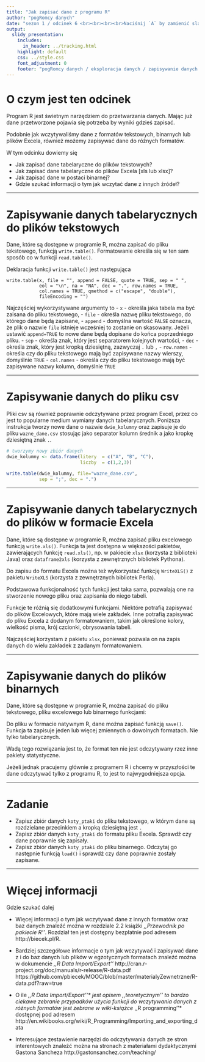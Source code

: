 ```yaml
---
title: "Jak zapisać dane z programu R"
author: "pogRomcy danych"
date: "sezon 1 / odcinek 6 <br><br><br><br>Naciśnij `A` by zamienić slajdy na ciągły tekst. <br> Naciśnij `T` by wyświetlić spis treści."
output:
  slidy_presentation:
    includes:
      in_header: ../tracking.html
    highlight: default
    css: ../style.css
    font_adjustment: 0
    footer: "pogRomcy danych / eksploracja danych / zapisywanie danych z R"
---
```


# O czym jest ten odcinek

Program R jest świetnym narzędziem do przetwarzania danych. Mając już dane przetworzone pojawia się potrzeba by wyniki gdzieś zapisać.

Podobnie jak wczytywaliśmy dane z formatów tekstowych, binarnych lub plików Excela, również możemy zapisywać dane do różnych formatów.

W tym odcinku dowiemy się

- Jak zapisać dane tabelaryczne do plików tekstowych?
- Jak zapisać dane tabelaryczne do plików Excela [xls lub xlsx]?
- Jak zapisać dane w postaci binarnej?
- Gdzie szukać informacji o tym jak wczytać dane z innych źródeł?

---

# Zapisywanie danych tabelarycznych do plików tekstowych

Dane, które są dostępne w programie R, można zapisać do pliku tekstowego, funkcją `write.table()`. Formatowanie określa się w ten sam sposób co w funkcji `read.table()`.

Deklaracja funkcji `write.table()` jest następująca

```{}
write.table(x, file = "", append = FALSE, quote = TRUE, sep = " ",
            eol = "\n", na = "NA", dec = ".", row.names = TRUE,
            col.names = TRUE, qmethod = c("escape", "double"),
            fileEncoding = "")
```

Najczęściej wykorzystywane argumenty to 
- `x` - określa jaka tabela ma być zaisana do pliku tekstowego,
- `file` - określa nazwę pliku tekstowego, do którego dane będą zapisane,
- `append` - domyślna wartość `FALSE` oznacza, że plik o nazwie `file` istnieje wcześniej to zostanie on skasowany. Jeżeli ustawić `append=TRUE` to nowe dane będą dopisane do końca poprzedniego pliku.
- `sep` - określa znak, który jest separatorem kolejnych wartości,
- `dec` - określa znak, który jest kropką dziesiętną, zazwyczaj `.` lub `,`
- `row.names` - określa czy do pliku tekstowego mają być zapisywane nazwy wierszy, domyślnie `TRUE`
- `col.names`  - określa czy do pliku tekstowego mają być zapisywane nazwy kolumn, domyślnie `TRUE`

---

# Zapisywanie danych do pliku csv

Pliki csv są również poprawnie odczytywane przez program Excel, przez co jest to popularne medium wymiany danych tabelarycznych. Poniższa instrukcja tworzy nowe dane o nazwie `dwie_kolumny` oraz zapisuje je do pliku `wazne_dane.csv` stosując jako separator kolumn średnik a jako kropkę dziesiętną znak `.`.

```r
# tworzymy nowy zbiór danych
dwie_kolumny <- data.frame(litery  = c("A", "B", "C"),
                           liczby  = c(1,2,3))

write.table(dwie_kolumny, file="wazne_dane.csv", 
            sep = ";", dec = ".")
```

---

# Zapisywanie danych tabelarycznych do plików w formacie Excela

Dane, które są dostępne w programie R, można zapisać pliku excelowego funkcją `write.xls()`. Funkcja ta jest dostępna w większości pakietów, zawierających funkcję `read.xls()`, np. w pakiecie `xlsx` (korzysta z biblioteki Java) oraz `dataframe2xls` (korzysta z zewnętrznych bibliotek Pythona).

Do zapisu do formatu Excela można też wykorzystać funkcję `WriteXLS()` z pakietu `WriteXLS` (korzysta z zewnętrznych bibliotek Perla).

Podstawowa funkcjonalność tych funkcji jest taka sama, pozwalają one na stworzenie nowego pliku oraz zapisania do niego tabeli.

Funkcje te różnią się dodatkowymi funkcjami. Niektóre potrafią zapisywać do plików Excelowych, które mają wiele zakładek. Inne potrafią zapisywać do pliku Excela z dodanym formatowaniem, takim jak określone kolory, wielkość pisma, krój czcionki, obrysowania tabeli.

Najczęściej korzystam z pakietu `xlsx`, ponieważ pozwala on na zapis danych do wielu zakładek z zadanym formatowaniem. 

---

# Zapisywanie danych do plików binarnych

Dane, które są dostępne w programie R, można zapisać do pliku tekstowego, pliku excelowego lub binarnego funkcjami:

Do pliku w formacie natywnym R, dane można zapisać funkcją `save()`. Funkcja ta zapisuje jeden lub więcej zmiennych o dowolnych formatach. Nie tylko tabelarycznych. 

Wadą tego rozwiązania jest to, że format ten nie jest odczytywany rzez inne pakiety statystyczne. 

Jeżeli jednak pracujemy głównie z programem R i chcemy w przyszłości te dane odczytywać tylko z programu R, to jest to najwygodniejsza opcja.


---

# Zadanie

- Zapisz zbiór danych `koty_ptaki` do pliku tekstowego, w którym dane są rozdzielane przecinkiem a kropką dziesiętną jest `.`
- Zapisz zbiór danych `koty_ptaki` do formatu pliku Excela. Sprawdź czy dane poprawnie się zapisały.
- Zapisz zbiór danych `koty_ptaki` do pliku binarnego. Odczytaj go następnie funkcją `load()` i sprawdź czy dane poprawnie zostały zapisane.

---

# Więcej informacji 

Gdzie szukać dalej

- Więcej informacji o tym jak wczytywać dane z innych formatów oraz baz danych znaleźć można w rozdziale 2.2 książki *,,Przewodnik po pakiecie R''*. Rozdział ten jest dostępny bezpłatnie pod adresem http://biecek.pl/R.

- Bardziej szczegółowe informacje o tym jak wczytywać i zapisywać dane z i do baz danych lub plików w egzotycznych formatach znaleźć można w dokumencie *,,R Data Import/Export''*
http://cran.r-project.org/doc/manuals/r-release/R-data.pdf
https://github.com/pbiecek/MOOC/blob/master/materialyZewnetrzne/R-data.pdf?raw=true

- O ile *,,R Data Import/Export''* jest opisem ,,teoretycznym'' to bardzo ciekawe zebranie przypadków użycia funkcji do wczytywania danych z różnych formatów jest zebrane w wiki-książce *,,R programming''* dostępnej pod adresem 
http://en.wikibooks.org/wiki/R_Programming/Importing_and_exporting_data

- Interesujące zestawienie narzędzi do odczytywania danych ze stron interentowych znaleźć można na stronach z materiałami dydaktycznymi Gastona Sancheza
http://gastonsanchez.com/teaching/



